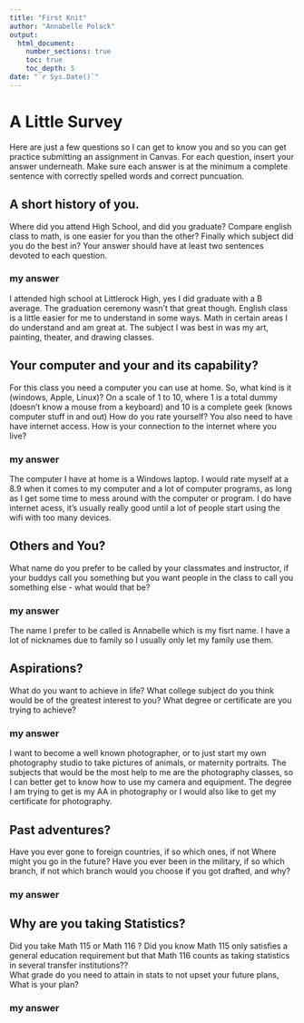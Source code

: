 ```yaml
---
title: "First Knit"
author: "Annabelle Polack"
output: 
  html_document:
    number_sections: true
    toc: true
    toc_depth: 5
date: "`r Sys.Date()`"   
---
```


# A Little Survey

Here are just a few questions so I can get to know you and so you can get practice submitting an assignment in Canvas.  For each question, insert your answer underneath. Make sure each answer is at the minimum a complete sentence with correctly spelled words and correct puncuation. 

## A short history of you.  
Where did you attend High School, and did you graduate? Compare english class to math, is one easier for you than the other? Finally which subject did you do the best in? Your answer should have at least two sentences devoted to each question.  
  
### my answer     
  
I attended high school at Littlerock High, yes I did graduate with a B average. The graduation ceremony wasn't that great though. English class is a little easier for me to understand in some ways. Math in certain areas I do understand and am great at. The subject I was best in was my art, painting, theater, and drawing classes. 
     


## Your computer and your and its capability?  
 For this class  you need a computer you can use at home.  So, what kind is it (windows, Apple, Linux)?  On a scale of 1 to 10, where 1 is a total dummy (doesn't know a mouse from a keyboard) and 10 is a complete geek (knows computer stuff in and out) How do you rate yourself?  You also need to have have internet access. How is your connection to the internet where you live?

### my answer   
  
The computer I have at home is a Windows laptop. I would rate myself at a 8.9 when it comes to my computer and a lot of computer programs, as long as I get some time to mess around with the computer or program. I do have internet acess, it's usually really good until a lot of people start using the wifi with too many devices.    

## Others and You?   
What name do you prefer to be called by your classmates and instructor, if your buddys call you something but you want people in the class to call you something else - what would that be? 

### my answer     
  
 The name I prefer to be called is Annabelle which is my fisrt name. I have a lot of nicknames due to family so I usually only let my family use them.  
 




## Aspirations?   
What do you want to achieve in life?  What college subject do you think would be of the greatest interest to you? What degree or certificate are you trying to achieve?

### my answer     
  
I want to become a well known photographer, or to just start my own photography studio to take pictures of animals, or maternity portraits. The subjects that would be the most help to me are the photography classes, so I can better get to know how to use my camera and equipment. The degree I am trying to get is my AA in photography or I would also like to get my certificate for photography.   
 




## Past adventures?  
Have you ever gone to foreign countries, if so which ones, if not Where might you go in the future?  Have you ever been in the military, if so which branch, if not which branch would you choose if you got drafted, and why?

### my answer     
  
   
  




## Why are you taking Statistics?  
Did you take Math 115 or Math 116 ?  Did you know Math 115 only satisfies a general education requirement but that Math 116 counts as taking statistics in several transfer institutions??  
What grade do you need to attain in stats to not upset your future plans, What is your plan?  
 

### my answer     
  
   
 






  




